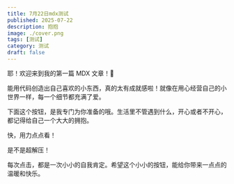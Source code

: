 ```yaml
---
title: 7月22日mdx测试
published: 2025-07-22
description: 抱抱
image: ./cover.png
tags: [测试]
category: 测试
draft: false
---
```


耶！欢迎来到我的第一篇 MDX 文章！🎉

能用代码创造出自己喜欢的小东西，真的太有成就感啦！就像在用心经营自己的小世界一样，每一个细节都充满了爱。

下面这个按钮，是我专门为你准备的哦。生活里不管遇到什么，开心或者不开心，都记得给自己一个大大的拥抱。

快，用力点点看！

<div class="flex justify-center my-8">
  <HugButton client:load />
</div>

是不是超解压！

每次点击，都是一次小小的自我肯定。希望这个小小的按钮，能给你带来一点点的温暖和快乐。
